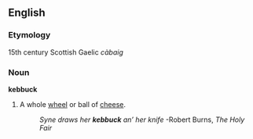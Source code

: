 ==English==

===Etymology===
15th century Scottish Gaelic ''càbaig''

===Noun===
'''kebbuck'''

# A whole [[wheel]] or ball of [[cheese]].
#:''Syne draws her '''kebbuck''' an’ her knife''  -Robert Burns, ''The Holy Fair''